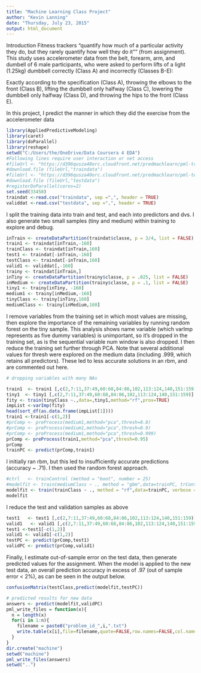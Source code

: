 ```yaml
---
title: "Machine Learning Class Project"
author: "Kevin Lanning"
date: "Thursday, July 23, 2015"
output: html_document
---
```

Introduction
Fitness trackers "quantify how much of a particular activity they do, but they rarely quantify how well they do it"" (from assignment). This study uses accelerometer data from the belt, forearm, arm, and dumbell of 6 male participants, who were asked to perform lifts of a light (1.25kg) dumbbell correctly (Class A) and incorrectly (Classes B-E):

Exactly according to the specification (Class A), throwing the elbows to the front (Class B), lifting the dumbbell only halfway (Class C), lowering the dumbbell only halfway (Class D), and throwing the hips to the front (Class E).

In this project, I predict the manner in which they did the exercise from the accelerometer data

```r
library(AppliedPredictiveModeling)
library(caret)
library(doParallel)
library(reshape)
setwd("C:/Users/the/OneDrive/Data Coursera 4 EDA")
#Following lines require user interaction or net access
#fileUrl <- "https://d396qusza40orc.cloudfront.net/predmachlearn/pml-training.csv"
#download.file (fileUrl,"traindata")
#fileUrl <- "https://d396qusza40orc.cloudfront.net/predmachlearn/pml-testing.csv"
#download.file (fileUrl,"testdata")
#registerDoParallel(cores=2)
set.seed(33458)
traindat <-read.csv("traindata", sep =",", header = TRUE)
validdat <-read.csv("testdata", sep =",", header = TRUE)
```

I split the training data into train and test, and each into predictors and dvs. I also generate two small samples (tiny and medium) within training to explore and debug. 

```r

inTrain <- createDataPartition(traindat$classe, p = 3/4, list = FALSE)
train1 <- traindat[inTrain,-160]
trainClass <- traindat[inTrain,160]
test1 <- traindat[-inTrain,-160]
testClass <- traindat[-inTrain,160]
valid1 <- validdat[,-160]
trainy <- traindat[inTrain,]
inTiny <- createDataPartition(trainy$classe, p = .025, list = FALSE)
inMedium <- createDataPartition(trainy$classe, p = .1, list = FALSE)
tiny1 <- trainy[inTiny, -160]
medium1 <- trainy[inMedium,-160]
tinyClass <- trainy[inTiny,160]
mediumClass <- trainy[inMedium,160]
```
I remove variables from the training set in which most values are missing, then explore the importance of the remaining variables by running random forest on the tiny sample. This analysis shows name variable (which varImp represents as five dummy variables) is unimportant, so it's dropped in the training set, as is the sequential variable num window is also dropped. I then reduce the training set further through PCA.  Note that several additional values for thresh were explored on the medium data (including .999, which retains all predictors). These led to less accurate solutions in an rbm, and are commented out here.

```r
# dropping variables with many NAs

train1  <- train1 [,c(2,7:11,37:49,60:68,84:86,102,113:124,140,151:159)]
tiny1  <- tiny1 [,c(2,7:11,37:49,60:68,84:86,102,113:124,140,151:159)]
fity <- train(tinyClass ~.,data=,tiny1,method="rf",prox=TRUE)
impList <-varImp(fity)
head(sort_df(as.data.frame(impList[1])))
train1 <-train1[-c(1,2)]
#prComp <- preProcess(medium1,method="pca",thresh=0.8)
#prComp <- preProcess(medium1,method="pca",thresh=0.9)
#prComp <- preProcess(medium1,method="pca",thresh=0.999)
prComp <- preProcess(train1,method="pca",thresh=0.95)
prComp
trainPC <- predict(prComp,train1)
```

I initially ran rbm, but this led to insufficiently accurate predictions (accuracy ~ .71).  I then used the random forest approach.

```r

#ctrl   <- trainControl (method = "boot", number = 25)
#modelfit <- train(mediumClass ~ ., method = "gbm",data=trainPC, trControl = ctrl, verbose = FALSE)
modelfit <- train(trainClass ~ ., method = "rf",data=trainPC, verbose = FALSE)
modelfit
```

I reduce the test and validation samples as above
```r
test1   <- test1 [,c(2,7:11,37:49,60:68,84:86,102,113:124,140,151:159)]
valid1   <- valid1 [,c(2,7:11,37:49,60:68,84:86,102,113:124,140,151:159)]
test1 <-test1[-c(1,2)]
valid1 <- valid1[-c(1,2)]
testPC <- predict(prComp,test1)
validPC <- predict(prComp,valid1)
```

Finally, I estimate out-of-sample error on the test data, then generate predicted values for the assignment. When the model is applied to the new test data, an overall prediction accuracy in excess of .97 (out of sample error < 2%), as can be seen in the output below.

```r

confusionMatrix(testClass,predict(modelfit,testPC))

# predicted results for new data
answers <- predict(modelfit,validPC)
pml_write_files = function(x){
  n = length(x)
  for(i in 1:n){
    filename = paste0("problem_id_",i,".txt")
    write.table(x[i],file=filename,quote=FALSE,row.names=FALSE,col.names=FALSE)
  }
}
dir.create("machine")
setwd("machine")
pml_write_files(answers)
setwd("..")
```

